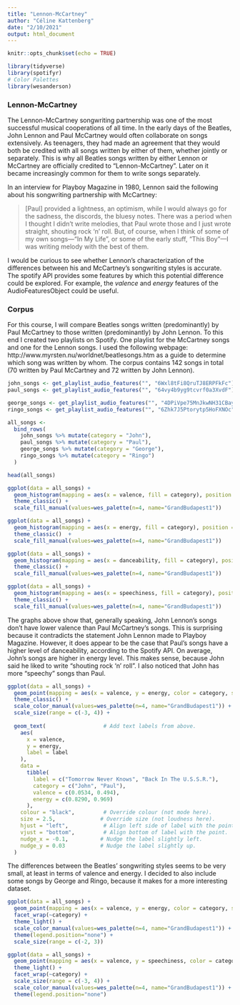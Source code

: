 ```yaml
---
title: "Lennon-McCartney"
author: "Céline Kattenberg"
date: "2/10/2021"
output: html_document
---
```


```r
knitr::opts_chunk$set(echo = TRUE)
```

```r
library(tidyverse)
library(spotifyr)
# Color Palettes
library(wesanderson)
```

### Lennon-McCartney

The Lennon-McCartney songwriting partnership was one of the most successful musical cooperations of all time. In the early days of the Beatles, John Lennon and Paul McCartney would often collaborate on songs extensively. As teenagers, they had made an agreement that they would both be credited with all songs written by either of them, whether jointly or separately. This is why all Beatles songs written by either Lennon or McCartney are officially credited to "Lennon-McCartney". Later on it became increasingly common for them to write songs separately. 

In an interview for Playboy Magazine in 1980, Lennon said the following about his songwriting partnership with McCartney:

> [Paul] provided a lightness, an optimism, while I would always go for the sadness, the discords, the bluesy notes. There was a period when I thought I didn't write melodies, that Paul wrote those and I just wrote straight, shouting rock 'n' roll. But, of course, when I think of some of my own songs—"In My Life", or some of the early stuff, "This Boy"—I was writing melody with the best of them.
  
I would be curious to see whether Lennon's characterization of the differences between his and McCartney's songwriting styles is accurate. The spotify API provides some features by which this potential difference could be explored. For example, the *valence* and *energy* features of the AudioFeaturesObject could be useful.

### Corpus

For this course, I will compare Beatles songs written (predominantly) by Paul McCartney to those written (predominantly) by John Lennon. To this end I created two playlists on Spotify. One playlist for the McCartney songs and one for the Lennon songs. I used the following webpage: http://www.myrsten.nu/worldnet/beatlesongs.htm as a guide to determine which song was written by whom. The corpus contains 142 songs in total (70 written by Paul McCartney and 72 written by John Lennon).

```r
john_songs <- get_playlist_audio_features("", "6Wxl8tFi8QruTJ8ERPFkFc")
paul_songs <- get_playlist_audio_features("", "64vy4b9yg9tcvrf0a3XvdF")

george_songs <- get_playlist_audio_features("", "4DPiVpe75MnJkwNH31CBay")
ringo_songs <- get_playlist_audio_features("", "6Zhk7J5Ptorytp5HoFXNOc")
```

```r
all_songs <- 
  bind_rows(
    john_songs %>% mutate(category = "John"),
    paul_songs %>% mutate(category = "Paul"),
    george_songs %>% mutate(category = "George"),
    ringo_songs %>% mutate(category = "Ringo")
  )

head(all_songs)
```




```r
ggplot(data = all_songs) + 
  geom_histogram(mapping = aes(x = valence, fill = category), position = "dodge", binwidth = 0.2) +
  theme_classic() + 
  scale_fill_manual(values=wes_palette(n=4, name="GrandBudapest1")) 

ggplot(data = all_songs) + 
  geom_histogram(mapping = aes(x = energy, fill = category), position = "dodge", binwidth = 0.2) +
  theme_classic()  + 
  scale_fill_manual(values=wes_palette(n=4, name="GrandBudapest1")) 

ggplot(data = all_songs) + 
  geom_histogram(mapping = aes(x = danceability, fill = category), position = "dodge", binwidth = 0.2) +
  theme_classic() + 
  scale_fill_manual(values=wes_palette(n=4, name="GrandBudapest1")) 

ggplot(data = all_songs) + 
  geom_histogram(mapping = aes(x = speechiness, fill = category), position = "dodge", binwidth = 0.1) +
  theme_classic() + 
  scale_fill_manual(values=wes_palette(n=4, name="GrandBudapest1")) 
```


The graphs above show that, generally speaking, John Lennon's songs don't have lower valence than Paul McCartney's songs. This is surprising because it contradicts the statement John Lennon made to Playboy Magazine. However, it does appear to be the case that Paul's songs have a higher level of danceability, according to the Spotify API. On average, John's songs are higher in energy level. This makes sense, because John said he liked to write "shouting rock 'n' roll". I also noticed that John has more "speechy" songs than Paul.


```r
ggplot(data = all_songs) + 
  geom_point(mapping = aes(x = valence, y = energy, color = category, size = loudness), alpha = 0.7) +
  theme_classic() + 
  scale_color_manual(values=wes_palette(n=4, name="GrandBudapest1")) + 
  scale_size(range = c(-3, 4)) + 
  
  geom_text(                  # Add text labels from above.
    aes(
      x = valence,
      y = energy,
      label = label
    ),
    data = 
      tibble(
        label = c("Tomorrow Never Knows", "Back In The U.S.S.R."),
        category = c("John", "Paul"),
        valence = c(0.0534, 0.494),
        energy = c(0.8290, 0.969)
      ),
    colour = "black",         # Override colour (not mode here).
    size = 2.5,              # Override size (not loudness here).
    hjust = "left",           # Align left side of label with the point.
    vjust = "bottom",         # Align bottom of label with the point.
    nudge_x = -0.1,          # Nudge the label slightly left.
    nudge_y = 0.03           # Nudge the label slightly up.
  )

```


The differences between the Beatles' songwriting styles seems to be very small, at least in terms of valence and energy. I decided to also include some songs by George and Ringo, because it makes for a more interesting dataset. 



```r
ggplot(data = all_songs) + 
  geom_point(mapping = aes(x = valence, y = energy, color = category, size = loudness), alpha = 0.7) +
  facet_wrap(~category) +
  theme_light() +
  scale_color_manual(values=wes_palette(n=4, name="GrandBudapest1")) + 
  theme(legend.position="none") + 
  scale_size(range = c(-2, 3))
```





```r
ggplot(data = all_songs) + 
  geom_point(mapping = aes(x = valence, y = speechiness, color = category, size = loudness), alpha = 0.7) +
  theme_light() + 
  facet_wrap(~category) +
  scale_size(range = c(-3, 4)) +
  scale_color_manual(values=wes_palette(n=4, name="GrandBudapest1")) +
  theme(legend.position="none") 
```







